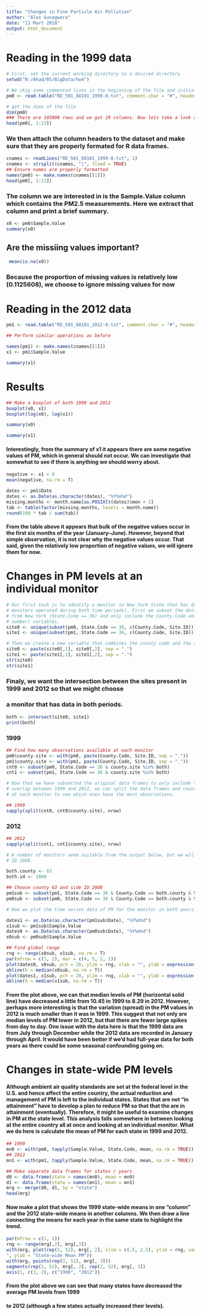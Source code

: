 ```yaml
---
title: "Changes in Fine Particle Air Pollution"
author: "Alex Gunagwera"
date: "11 Mart 2018"
output: html_document
---
```


# Reading in the 1999 data
```r
# First, set the current working directory to a desired directory
setwd("B:/Akad/B5/BigData/hw4")

# We skip some commented lines in the beginning of the file and initially we do not read the header data.
pm0 <- read.table("RD_501_88101_1999-0.txt", comment.char = "#", header = FALSE, sep = "|", na.strings = "")

# get the dims of the file
dim(pm0)
### There are 103808 rows and we got 29 columns. Now lets take a look at the first few rows
head(pm0[, 1:13])
```
### We then attach the column headers to the dataset and make sure that they are properly formated for R data frames.

```r
cnames <- readLines("RD_501_88101_1999-0.txt", 1)
cnames <- strsplit(cnames, "|", fixed = TRUE)
## Ensure names are properly formatted
names(pm0) <- make.names(cnames[[1]])
head(pm0[, 1:13])

```

### The column we are interested in is the Sample.Value column which contains the PM2.5 measurements. Here we extract that column and print a brief summary.

```r
x0 <- pm0$Sample.Value
summary(x0)
```
## Are the missiing values important?
```r
 mean(is.na(x0))
```
### Because the proportion of missing values is relatively low (0.1125608), we choose to ignore missing values for now

# Reading in the 2012 data
```r
pm1 <- read.table("RD_501_88101_2012-0.txt", comment.char = "#", header = FALSE, sep = "|", na.strings = "", nrow = 1304290)

## Perform similar operations as before

names(pm1) <- make.names(cnames[[1]])
x1 <- pm1$Sample.Value

summary(x1)
```
# Results

```r
## Make a boxplot of both 1999 and 2012
boxplot(x0, x1)
boxplot(log(x0), log(x1))
```






```r
summary(x0)
```
```r
summary(x1)
```
#### Interestingly, from the summary of x1 it appears there are some negative values of PM, which in general should not occur. We can investigate that somewhat to see if there is anything we should worry about.
```r
negative <- x1 < 0
mean(negative, na.rm = T)
```
```r
dates <- pm1$Date
dates <- as.Date(as.character(dates), "%Y%m%d")
missing.months <- month.name[as.POSIXlt(dates)$mon + 1]
tab <- table(factor(missing.months, levels = month.name))
round(100 * tab / sum(tab))
```
#### From the table above it appears that bulk of the negative values occur in the first six months of the year (January–June). However, beyond that simple observation, it is not clear why the negative values occur. That said, given the relatively low proportion of negative values, we will ignore them for now.

# Changes in PM levels at an individual monitor

```r
# Our first task is to identify a monitor in New York State that has data in 1999 and 2012 (not all
# monitors operated during both time periods). First we subset the data frames to only include data
# from New York (State.Code == 36) and only include the County.Code and the Site.ID (i.e. monitor
# number) variables.
site0 <- unique(subset(pm0, State.Code == 36, c(County.Code, Site.ID)))
site1 <- unique(subset(pm1, State.Code == 36, c(County.Code, Site.ID)))

# Then we create a new variable that combines the county code and the site ID into a single string.
site0 <- paste(site0[,1], site0[,2], sep = ".")
site1 <- paste(site1[,1], site1[,2], sep = ".")
str(site0)
str(site1)
```
### Finaly, we want the intersection between the sites present in 1999 and 2012 so that we might choose
### a monitor that has data in both periods.

```r
both <- intersect(site0, site1)
print(both)
```
### 1999
```r
## Find how many observations available at each monitor
pm0$county.site <- with(pm0, paste(County.Code, Site.ID, sep = "."))
pm1$county.site <- with(pm1, paste(County.Code, Site.ID, sep = "."))
cnt0 <- subset(pm0, State.Code == 36 & county.site %in% both)
cnt1 <- subset(pm1, State.Code == 36 & county.site %in% both)

# Now that we have subsetted the original data frames to only include the data from the monitors that
# overlap between 1999 and 2012, we can split the data frames and count the number of observations
# at each monitor to see which ones have the most observations.

## 1999
sapply(split(cnt0, cnt0$county.site), nrow)
```

### 2012
```r
## 2012
sapply(split(cnt1, cnt1$county.site), nrow)

# A number of monitors seem suitable from the output below, but we will focus here on County 63 and site
# ID 2008.
```
```r
both.county <- 63
both.id <- 2008

## Choose county 63 and side ID 2008
pm1sub <- subset(pm1, State.Code == 36 & County.Code == both.county & Site.ID == both.id)
pm0sub <- subset(pm0, State.Code == 36 & County.Code == both.county & Site.ID == both.id)

# Now we plot the time series data of PM for the monitor in both years.

dates1 <- as.Date(as.character(pm1sub$Date), "%Y%m%d")
x1sub <- pm1sub$Sample.Value
dates0 <- as.Date(as.character(pm0sub$Date), "%Y%m%d")
x0sub <- pm0sub$Sample.Value

## Find global range
rng <- range(x0sub, x1sub, na.rm = T)
par(mfrow = c(1, 2), mar = c(4, 5, 2, 1))
plot(dates0, x0sub, pch = 20, ylim = rng, xlab = "", ylab = expression(PM[2.5] * " (" * mu * g/m^3 * ")"))
abline(h = median(x0sub, na.rm = T))
plot(dates1, x1sub, pch = 20, ylim = rng, xlab = "", ylab = expression(PM[2.5] * " (" * mu * g/m^3 * ")"))
abline(h = median(x1sub, na.rm = T))
```
#### From the plot above, we can that median levels of PM (horizontal solid line) have decreased a little from 10.45 in 1999 to 8.29 in 2012. However, perhaps more interesting is that the variation (spread) in the PM values in 2012 is much smaller than it was in 1999. This suggest that not only are median levels of PM lower in 2012, but that there are fewer large spikes from day to day. One issue with the data here is that the 1999 data are from July through December while the 2012 data are recorded in January through April. It would have been better if we’d had full-year data for both years as there could be some seasonal confounding going on.

# Changes in state-wide PM levels

#### Although ambient air quality standards are set at the federal level in the U.S. and hence affect the entire country, the actual reduction and management of PM is left to the individual states. States that are not “in attainment” have to develop a plan to reduce PM so that that the are in attainment (eventually). Therefore, it might be useful to examine changes in PM at the state level. This analysis falls somewhere in between looking at the entire country all at once and looking at an individual monitor. What we do here is calculate the mean of PM for each state in 1999 and 2012.

```r
## 1999
mn0 <- with(pm0, tapply(Sample.Value, State.Code, mean, na.rm = TRUE))
## 2012
mn1 <- with(pm1, tapply(Sample.Value, State.Code, mean, na.rm = TRUE))

## Make separate data frames for states / years
d0 <- data.frame(state = names(mn0), mean = mn0)
d1 <- data.frame(state = names(mn1), mean = mn1)
mrg <- merge(d0, d1, by = "state")
head(mrg)
```
#### Now make a plot that shows the 1999 state-wide means in one “column” and the 2012 state-wide means in another columns. We then draw a line connecting the means for each year in the same state to highlight the trend.

```r
par(mfrow = c(1, 1))
rng <- range(mrg[,2], mrg[,3])
with(mrg, plot(rep(1, 52), mrg[, 2], xlim = c(.5, 2.5), ylim = rng, xaxt = "n", xlab = "\
", ylab = "State-wide Mean PM"))
with(mrg, points(rep(2, 52), mrg[, 3]))
segments(rep(1, 52), mrg[, 2], rep(2, 52), mrg[, 3])
axis(1, c(1, 2), c("1999", "2012"))
```
#### From the plot above we can see that many states have decreased the average PM levels from 1999
#### to 2012 (although a few states actually increased their levels).





